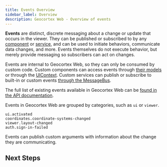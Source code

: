 ```yaml
---
title: Events Overview
sidebar_label: Overview
description: Geocortex Web - Overview of events
---
```



**Events** are distinct, discrete messaging about a change or update that occurs in the viewer. They can be published or subscribed to by any [component](sdk-components-overview.mdx) or [service](sdk-services-overview.mdx), and can be used to initiate behaviors, communicate data changes, and more. Events themselves do not execute behavior, but merely provide messaging so subscribers can act on changes.

Events are internal to Geocortex Web, so they can only be consumed by custom code. Custom components can access events through [their models](sdk-events-reference.mdx#component-models-1) or through the [UIContext](sdk-components-ui-context.mdx). Custom services can publish or subscribe to built-in or custom events [through the MessageBus](sdk-events-reference.mdx#services-1).

The full list of existing events available in Geocortex Web can be [found in the API documentation](api-commands-operations-events.mdx#events).

Events in Geocortex Web are grouped by categories, such as `ui` or `viewer`.

```
ui.activated
coordinates.coordinate-systems-changed
viewer.layout-changed
auth.sign-in-failed
```

Events can publish custom arguments with information about the change they are communicating.

## Next Steps

<UseCaseContainer>
    <UseCaseCard
        title="Subscribing to Existing Events"
        description="Learn how to subscribe to an existing event"
        link={useBaseUrl("docs/web/tutorial-events-subscribe")}
    />
    <UseCaseCard
        title="Events API"
        description="Check out the full list of Events available in Geocortex Web"
        link={useBaseUrl(
            "docs/web/api-commands-operations-events#events"
        )}
    />
    <UseCaseCard
        title="Implementing Custom Events"
        description="Learn how to implement a custom Event."
        link={useBaseUrl(
            "docs/web/sdk-events-reference#creating-custom-events"
        )}
    />
</UseCaseContainer>
